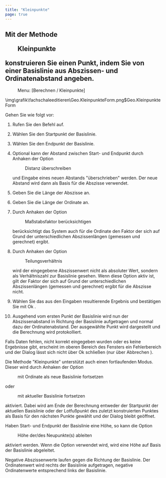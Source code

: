 ```yaml
---
title: "Kleinpunkte"
page: true
---
```

## Mit der Methode  <Menu>Kleinpunkte</Menu>  konstruieren Sie einen Punkt, indem Sie von einer Basislinie aus Abszissen- und Ordinatenabstand angeben.
 <Menu> Menu: [Berechnen / Kleinpunkte] </Menu><Image>\img\grafik\fachschaleeditieren\Geo.KleinpunkteForm.png$Geo.KleinpunkteForm</Image>

Gehen Sie wie folgt vor:

1. Rufen Sie den Befehl auf.

2. W&#228;hlen Sie den Startpunkt der Basislinie.

3. W&#228;hlen Sie den Endpunkt der Basislinie.

4. Optional kann der Abstand zwischen Start- und Endpunkt durch Anhaken der Option <Menu>Distanz überschreiben</Menu>  und Eingabe eines neuen Abstands &quot;&#252;berschrieben&quot; werden. Der neue Abstand wird dann als Basis f&#252;r die Abszisse verwendet.

5. Geben Sie die L&#228;nge der Abszisse an.

6. Geben Sie die L&#228;nge der Ordinate an.

7. Durch Anhaken der Option <Menu>Maßstabsfaktor berücksichtigen</Menu>  ber&#252;cksichtigt das System auch f&#252;r die Ordinate den Faktor der sich auf Grund der unterschiedlichen Abszissenl&#228;ngen (gemessen und gerechnet) ergibt.

8. Durch Anhaken der Option <Menu>Teilungsverhältnis</Menu>  wird der eingegebene Abszissenwert nicht als absoluter Wert, sondern als Verh&#228;ltniszahl zur Basislinie gesehen. Wenn diese Option aktiv ist, gilt der Faktor der sich auf Grund der unterschiedlichen Abszissenl&#228;ngen (gemessen und gerechnet) ergibt f&#252;r die Abszisse nicht.

9. W&#228;hlen Sie das aus den Eingaben resultierende Ergebnis und best&#228;tigen Sie mit <Border>   Ok   </Border> .

10. Ausgehend vom ersten Punkt der Basislinie wird nun der Abszissenabstand in Richtung der Basislinie aufgetragen und normal dazu der Ordinatenabstand. Der ausgew&#228;hlte Punkt wird dargestellt und die Berechnung wird protokolliert.




Falls Daten fehlen, nicht korrekt eingegeben wurden oder es keine Ergebnisse gibt, erscheint im oberen Bereich des Fensters ein Fehlerbereich und der Dialog l&#228;sst sich nicht &#252;ber  <Border>   Ok   </Border>  schlie&#223;en (nur &#252;ber   <Border>Abbrechen</Border> ).

Die Methode &quot;Kleinpunkte&quot; unterst&#252;tzt auch einen fortlaufenden Modus. Dieser wird durch Anhaken der Option  <Menu>mit Ordinate als neue Basislinie fortsetzen</Menu>  oder  <Menu>mit aktueller Basislinie fortsetzen</Menu>  aktiviert. Dabei wird am Ende der Berechnung entweder der Startpunkt der aktuellen Basislinie oder der Lotfu&#223;punkt des zuletzt konstruierten Punktes als Basis f&#252;r den n&#228;chsten Punkte gew&#228;hlt und der Dialog bleibt ge&#246;ffnet. 

Haben Start- und Endpunkt der Basislinie eine H&#246;he, so kann die Option  <Menu>Höhe der/des Neupunkte(s) ableiten</Menu>  aktiviert werden. Wenn die Option verwendet wird, wird eine H&#246;he auf Basis der Basislinie abgeleitet.

<Success>
Negative Abszissenwerte laufen gegen die Richtung der Basislinie.
Der Ordinatenwert wird rechts der Basislinie aufgetragen, negative Ordinatenwerte entsprechend links der Basislinie.
</Success>
